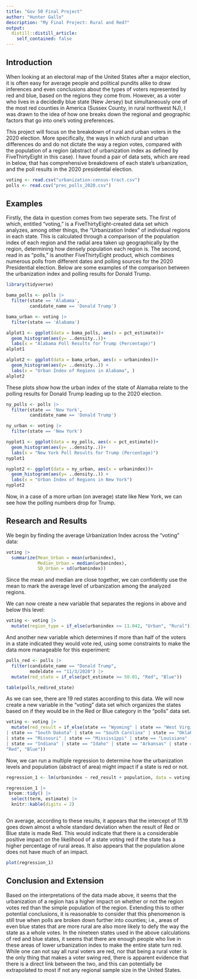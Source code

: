 ```yaml
---
title: "Gov 50 Final Project"
author: "Hunter Gallo"
description: "My Final Project: Rural and Red?"
output:
  distill::distill_article:
    self_contained: false
---
```




## Introduction

When looking at an electoral map of the United States after a major election, it is often easy for average people and political pundits alike to draw inferences and even conclusions about the types of voters represented by red and blue, based on the regions they come from. However, as a voter who lives in a decidedly blue state (New Jersey) but simultaneously one of the most red counties in America (Sussex County, in rural northwest NJ), I was drawn to the idea of how one breaks down the regional and geographic factors that go into one's voting preferences. 

This project will focus on the breakdown of rural and urban voters in the 2020 election. More specifically, the ways in which rural and urban differences do and do not dictate the way a region votes, compared with the population of a region (abstract of urbanization index as defined by FiveThirtyEight in this case). I have found a pair of data sets, which are read in below, that has comprehensive breakdowns of each state's urbanization, and the poll results in the 2020 presidential election. 

```r
voting <- read.csv("urbanization-census-tract.csv")
polls <- read.csv("pres_polls_2020.csv")
```

## Examples

Firstly, the data in question comes from two seperate sets. The first of which, entitled "voting," is a FiveThirtyEight-created data set which analyzes, among other things, the "Urbanization Index" of individual regions in each state. This is calculated through a comparison of the population index of each region and the radial area taken up geographically by the region, determining how densely population each region is. The second, read in as "polls," is another FiveThirtyEight product, which combines numerous polls from different dates and polling sources for the 2020 Presidential election. Below are some examples of the comparison between the urbanization index and polling results for Donald Trump. 

```r
library(tidyverse)

bama_polls <- polls |>
  filter(state == 'Alabama',
         candidate_name == 'Donald Trump')

bama_urban <- voting |>
  filter(state == 'Alabama')

alplot1 <- ggplot(data = bama_polls, aes(x = pct_estimate))+
  geom_histogram(aes(y= ..density..))+
  labs(x = "Alabama Poll Results for Trump (Percentage)")
alplot1

alplot2 <- ggplot(data = bama_urban, aes(x = urbanindex))+
  geom_histogram(aes(y= ..density..)) +
  labs(x = "Urban Index of Regions in Alabama", )
alplot2
```
These plots show how the urban index of the state of Alamaba relate to the polling results for Donald Trump leading up to the 2020 election. 

```r
ny_polls <- polls |>
  filter(state == 'New York',
         candidate_name == 'Donald Trump')

ny_urban <- voting |>
  filter(state == 'New York')

nyplot1 <- ggplot(data = ny_polls, aes(x = pct_estimate))+
  geom_histogram(aes(y= ..density..))+
  labs(x = "New York Poll Results for Trump (Percentage)")
nyplot1

nyplot2 <- ggplot(data = ny_urban, aes(x = urbanindex))+
  geom_histogram(aes(y= ..density..)) +
  labs(x = "Urban Index of Regions in New York")
nyplot2

```

Now, in a case of a more urban (on average) state like New York, we can see how the polling numbers drop for Trump. 

## Research and Results

We begin by finding the average Urbanization Index across the "voting" data:

```r
voting |>
  summarize(Mean_Urban = mean(urbanindex),
            Median_Urban = median(urbanindex),
            SD_Urban = sd(urbanindex))

```

Since the mean and median are close together, we can confidently use the mean to mark the average level of urbanization among the analyzed regions.

We can now create a new variable that separates the regions in above and below this level:

```r
voting <- voting |>
  mutate(region_type = if_else(urbanindex >= 11.042, "Urban", "Rural"))
```

And another new variable which determines if more than half of the voters in a state indicated they would vote red, using some constraints to make the data more manageable for this experiment:

```r
polls_red <- polls |>
  filter(candidate_name == "Donald Trump",
         modeldate == "11/3/2020") |>
  mutate(red_state = if_else(pct_estimate >= 50.01, "Red", "Blue"))

table(polls_red$red_state)
```
As we can see, there are 19 red states according to this data. We will now create a new variable in the "voting" data set which organizes the states based on if they would be in the Red or Blue category in the "polls" data set.

```r
voting <- voting |>
  mutate(red_result = if_else(state == "Wyoming" | state == "West Virginia" | state == "Utah" | state == "Tennessee" 
| state == "South Dakota" | state == "South Carolina" | state == "Oklahoma" | state == "North Dakota" | state == "Nebraska" 
| state == "Missouri" | state == "Mississippi" | state == "Louisiana" | state == "Kentucky" | state == "Kansas" 
| state == "Indiana" | state == "Idaho" | state == "Arkansas" | state == "Alaska" | state == "Alabama",
"Red", "Blue"))


```


Now, we can run a multiple regression to determine how the urbanization levels and population (abstract of area) might impact if a state is red or not. 


```r
regression_1 <- lm(urbanindex ~ red_result + population, data = voting)

regression_1 |>
 broom::tidy() |>
  select(term, estimate) |>  
  knitr::kable(digits = 2)



```
On average, according to these results, it appears that the intercept of 11.19 goes down almost a whole standard deviation when the result of Red or Blue state is made Red. This would indicate that there is a considerable positive impact on the likelihood of a state voting red if the state has a higher percentage of rural areas. It also appears that the population alone does not have much of an impact.  

```r
plot(regression_1)
```


## Conclusion and Extension

Based on the interpretations of the data made above, it seems that the urbanization of a region has a higher impact on whether or not the region votes red than the simple population of the region. Extending this to other potential conclusions, it is reasonable to consider that this phenomenon is still true when polls are broken down further into counties; i.e., areas of even blue states that are more rural are also more likely to defy the way the state as a whole votes. In the nineteen states used in the above calculations of red and blue states, it seems that there are enough people who live in these areas of lower urbanization index to make the entire state turn red. While one can not say all rural voters are red, nor that being a rural voter is the only thing that makes a voter swing red, there is apparent evidence that there is a direct link between the two, and this can potentially be extrapolated to most if not any regional sample size in the United States. 